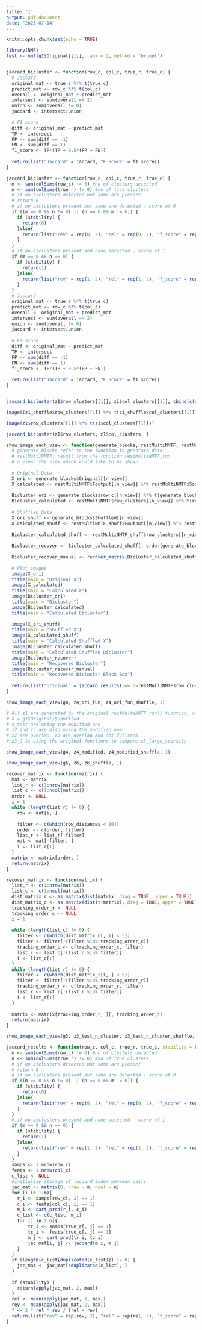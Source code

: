 ---
title: '1'
output: pdf_document
date: "2023-07-14"
---

```{r setup, include=FALSE}
knitr::opts_chunk$set(echo = TRUE)
```

```{r}
library(NMF)
test <- nmf(g1$Original[[1]], rank = 2, method = "brunet")

```

```{r}

```


```{r}
jaccard_bicluster <- function(row_c, col_c, true_r, true_c) {
  # Jaccard
  original_mat <- true_r %*% t(true_c)
  predict_mat <- row_c %*% t(col_c)
  overall <- original_mat + predict_mat
  intersect <- sum(overall == 2)
  union <- sum(overall != 0)
  jaccard <- intersect/union
  
  # F1_score
  diff <- original_mat - predict_mat
  TP <- intersect
  FP <- sum(diff == -1)
  FN <- sum(diff == 1)
  f1_score <- TP/(TP + 0.5*(FP + FN))
  
  return(list("Jaccard" = jaccard, "F_Score" = f1_score))
}

```

```{r}
jaccard_bicluster <- function(row_c, col_c, true_r, true_c) {
  m <- sum(colSums(row_c) != 0) #no of clusters detected
  n <- sum(colSums(true_r) != 0) #no of true clusters
  # if no biclusters detected but some are present
  # return 0
  # if no biclusters present but some are detected - score of 0
  if ((m == 0 && n != 0) || (n == 0 && m != 0)) {
    if (stability) {
      return(0)
    }else{
      return(list("rev" = rep(0, 2), "rel" = rep(0, 2), "f_score" = rep(0, 2)))
    }
  }
  # if no biclusters present and none detected - score of 1
  if (m == 0 && n == 0) {
    if (stability) {
      return(1)
    }else{
      return(list("rev" = rep(1, 2), "rel" = rep(1, 2), "f_score" = rep(1, 2)))
    }
  }
  # Jaccard
  original_mat <- true_r %*% t(true_c)
  predict_mat <- row_c %*% t(col_c)
  overall <- original_mat + predict_mat
  intersect <- sum(overall == 2)
  union <- sum(overall != 0)
  jaccard <- intersect/union
  
  # F1_score
  diff <- original_mat - predict_mat
  TP <- intersect
  FP <- sum(diff == -1)
  FN <- sum(diff == 1)
  f1_score <- TP/(TP + 0.5*(FP + FN))
  
  return(list("Jaccard" = jaccard, "F_Score" = f1_score))
}



```

```{r}
jaccard_bicluster(z1$row_clusters[[1]], z1$col_clusters[[1]], cbind(c(rep(1, 50), rep(0, 50), rep(0, 50)), c(rep(0, 50), rep(1, 50), rep(0, 50)), c(rep(0, 50), rep(0, 50), rep(1, 50))), z1$col_clusters[[1]])

```

```{r}
image((z1_shuffle$row_clusters[[1]] %*% t(z1_shuffle$col_clusters[[1]]))[, order(g1$Indices[[2]])][order(g1$Indices[[1]]), ])

image(z1$row_clusters[[1]] %*% t(z1$col_clusters[[1]]))

jaccard_bicluster(z1$row_clusters, z1$col_clusters, )

```

```{r}
show_image_each_view <- function(generate_blocks, restMultiNMTF, restMultiNMTF_shuff, n_view) {
  # generate_blocks refer to the function to generate data
  # restMultiNMTF: result from the function restMultiNMTF_run
  # n_view: the view which would like to be shown
  
  # Original Data
  X_ori <- generate_blocks$Original[[n_view]]
  X_calculated <- restMultiNMTF$Foutput[[n_view]] %*% restMultiNMTF$Soutput[[n_view]] %*% t(restMultiNMTF$Goutput[[n_view]])
  
  Bicluster_ori <- generate_blocks$row_c[[n_view]] %*% t(generate_blocks$col_c[[n_view]])
  Bicluster_calculated <- restMultiNMTF$row_clusters[[n_view]] %*% t(restMultiNMTF$col_clusters[[n_view]])
  
  # Shuffled Data
  X_ori_shuff <- generate_blocks$Shuffled[[n_view]]
  X_calculated_shuff <- restMultiNMTF_shuff$Foutput[[n_view]] %*% restMultiNMTF_shuff$Soutput[[n_view]] %*% t(restMultiNMTF_shuff$Goutput[[n_view]])
  
  Bicluster_calculated_shuff <- restMultiNMTF_shuff$row_clusters[[n_view]] %*% t(restMultiNMTF_shuff$col_clusters[[n_view]])
  
  Bicluster_recover <- Bicluster_calculated_shuff[, order(generate_blocks$Indices[[2*n_view]])][order(generate_blocks$Indices[[2*n_view-1]]), ]
  
  Bicluster_recover_manual <- recover_matrix(Bicluster_calculated_shuff)
  
  # Plot images
  image(X_ori)
  title(main = "Original X")
  image(X_calculated)
  title(main = "Calculated X")
  image(Bicluster_ori)
  title(main = "Bicluster")
  image(Bicluster_calculated)
  title(main = "Calculated Bicluster")
  
  image(X_ori_shuff)
  title(main = "Shuffled X")
  image(X_calculated_shuff)
  title(main = "Calculated Shuffled X")
  image(Bicluster_calculated_shuff)
  title(main = "Calculated Shuffled Bicluster")
  image(Bicluster_recover)
  title(main = "Recovered Bicluster")
  image(Bicluster_recover_manual)
  title(main = "Recovered Bicluster Black Box")
  
  return(list("Original" = jaccard_results(row_c=restMultiNMTF$row_clusters[[n_view]], col_c=restMultiNMTF$col_clusters[[n_view]], generate_blocks$row_c[[n_view]], generate_blocks$col_c[[n_view]])))
}

```

```{r}
show_image_each_view(g4, z4_ori_fun, z4_ori_fun_shuffle, 1)

```

```{r}
# All z1 are generated by the original restMultiNMTF_run() function, with KK/LL = c(3, 3, 3)
# X = g1$Original/$Shuffled
# z_test are using the modified one
# z2 and z3 are also using the modified one
# z2 are overlap, z3 are overlap and not fullrank
# z3_O is using the original functions to compare z3_large_sparsity

```

```{r}
show_image_each_view(g4, z4_modified, z4_modified_shuffle, 1)

```

```{r}
show_image_each_view(g6, z6, z6_shuffle, 1)

```

```{r}
recover_matrix <- function(matrix) {
  mat <- matrix
  list_r <- c(1:nrow(matrix))
  list_c <- c(1:ncol(matrix))
  order <- NULL
  i = 1
  while (length(list_r) != 0) {
    row <- mat[i, ]
    
    filter <- c(which(row_distances < 10))
    order <- c(order, filter)
    list_r <- list_r[-filter]
    mat <- mat[-filter, ]
    i <- list_r[1]
  }
  matrix <- matrix[order, ]
  return(matrix)
}


```

```{r}
recover_matrix <- function(matrix) {
  list_r <- c(1:nrow(matrix))
  list_c <- c(1:ncol(matrix))
  dist_matrix_r <- as.matrix(dist(matrix, diag = TRUE, upper = TRUE))
  dist_matrix_c <- as.matrix(dist(t(matrix), diag = TRUE, upper = TRUE))
  tracking_order_r <- NULL
  tracking_order_c <- NULL
  i = 1
  
  while (length(list_c) != 0) {
    filter <- c(which(dist_matrix_c[, i] < 5))
    filter <- filter[!(filter %in% tracking_order_c)]
    tracking_order_c <- c(tracking_order_c, filter)
    list_c <- list_c[!(list_c %in% filter)]
    i <- list_c[1]
  }
  while (length(list_r) != 0) {
    filter <- c(which(dist_matrix_r[i, ] < 5))
    filter <- filter[!(filter %in% tracking_order_r)]
    tracking_order_r <- c(tracking_order_r, filter)
    list_r <- list_r[!(list_r %in% filter)]
    i <- list_r[1]
  }
  
  matrix <- matrix[tracking_order_r, ][, tracking_order_c]
  return(matrix)
}


```


```{r}
show_image_each_view(g3, z3_test_n_cluster, z3_test_n_cluster_shuffle, 1)

```

```{r}
jaccard_results <- function(row_c, col_c, true_r, true_c, stability = FALSE){
  m <- sum(colSums(row_c) != 0) #no of clusters detected
  n <- sum(colSums(true_r) != 0) #no of true clusters
  # if no biclusters detected but some are present
  # return 0
  # if no biclusters present but some are detected - score of 0
  if ((m == 0 && n != 0) || (n == 0 && m != 0)) {
    if (stability) {
      return(0)
    }else{
      return(list("rev" = rep(0, 2), "rel" = rep(0, 2), "f_score" = rep(0, 2)))
    }
  }
  # if no biclusters present and none detected - score of 1
  if (m == 0 && n == 0) {
    if (stability) {
      return(1)
    }else{
      return(list("rev" = rep(1, 2), "rel" = rep(1, 2), "f_score" = rep(1, 2)))
    }
  }
  samps <- 1:nrow(row_c)
  feats <- 1:nrow(col_c)
  c_list <- NULL
  #initialise storage of jaccard index between pairs
  jac_mat <- matrix(0, nrow = m, ncol = n)
  for (i in 1:m){
    r_i <- samps[row_c[, i] == 1]
    c_i <- feats[col_c[, i] == 1]
    m_i <- cart_prod(r_i, c_i)
    c_list <- c(c_list, m_i)
    for (j in 1:n){
        tr_i <- samps[true_r[, j] == 1]
        tc_i <- feats[true_c[, j] == 1]
        m_j <- cart_prod(tr_i, tc_i)
        jac_mat[i, j] <- jaccard(m_i, m_j)
    }
  }
  if (length(c_list[duplicated(c_list)]) != 0) {
    jac_mat <- jac_mat[!duplicated(c_list), ]
  }
  
  if (stability) {
    return(apply(jac_mat, 2, max))
  }
  rel <- mean(apply(jac_mat, 1, max))
  rev <- mean(apply(jac_mat, 2, max))
  f <- 2 * rel * rev / (rel + rev)
  return(list("rev" = rep(rev, 2), "rel" = rep(rel, 2), "f_score" = rep(f, 2)))
}


```
